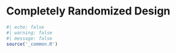 # Completely Randomized Design 

```r
#| echo: false
#| warning: false
#| message: false
source('_common.R')
```
